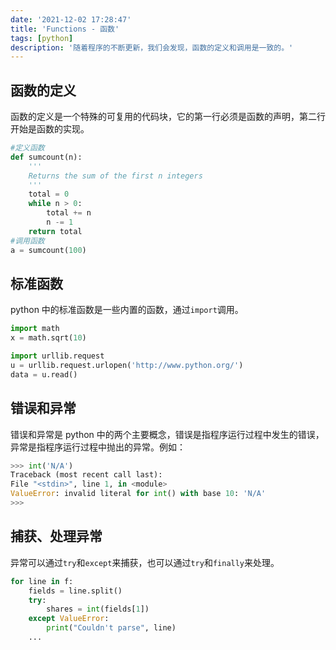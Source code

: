 ```yaml
---
date: '2021-12-02 17:28:47'
title: 'Functions - 函数'
tags: [python]
description: '随着程序的不断更新，我们会发现，函数的定义和调用是一致的。'
---
```


## 函数的定义

函数的定义是一个特殊的可复用的代码块，它的第一行必须是函数的声明，第二行开始是函数的实现。

```python
#定义函数
def sumcount(n):
    '''
    Returns the sum of the first n integers
    '''
    total = 0
    while n > 0:
        total += n
        n -= 1
    return total
#调用函数
a = sumcount(100)
```

## 标准函数

python 中的标准函数是一些内置的函数，通过`import`调用。

```python
import math
x = math.sqrt(10)

import urllib.request
u = urllib.request.urlopen('http://www.python.org/')
data = u.read()
```

## 错误和异常

错误和异常是 python 中的两个主要概念，错误是指程序运行过程中发生的错误，异常是指程序运行过程中抛出的异常。例如：

```python
>>> int('N/A')
Traceback (most recent call last):
File "<stdin>", line 1, in <module>
ValueError: invalid literal for int() with base 10: 'N/A'
>>>
```

## 捕获、处理异常

异常可以通过`try`和`except`来捕获，也可以通过`try`和`finally`来处理。

```python
for line in f:
    fields = line.split()
    try:
        shares = int(fields[1])
    except ValueError:
        print("Couldn't parse", line)
    ...
```
